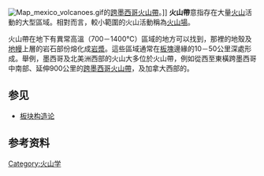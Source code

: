 {{distinguish|火山弧}}
{{多個問題|
{{Expand|time=2018-04-06T11:35:29+00:00}}
{{Link style|time=2015-12-13T14:27:23+00:00}}
{{Unreferenced|time=2018-04-06T11:36:08+00:00}}
}}
[[File:Map_mexico_volcanoes.gif|thumb]]的[[:en:Trans-Mexican_Volcanic_Belt|跨墨西哥火山帶]]。]]
'''火山帶'''意指存在大量[[火山|火山]]活動的大型區域。相對而言，較小範圍的火山活動稱為[[火山場|火山場]]。

火山帶在地下有異常高溫（700－1400℃）區域的地方可以找到，那裡的地殼及[[地幔|地幔]]上層的岩石部份熔化成[[岩漿|岩漿]]。這些區域通常在[[板塊|板塊]]邊緣的10－50公里深處形成。舉例，墨西哥及北美洲西部的火山大多位於火山帶，例如從西至東橫跨墨西哥中南部、延伸900公里的[[跨墨西哥火山帶|跨墨西哥火山帶]]，及加拿大西部的{{le|北科迪勒拉火山省|Northern Cordilleran Volcanic Province}}。

==参见==
* [[板块构造论|板块构造论]]

==参考资料==
{{reflist}}

{{火山}}

[[Category:火山学|Category:火山学]]
